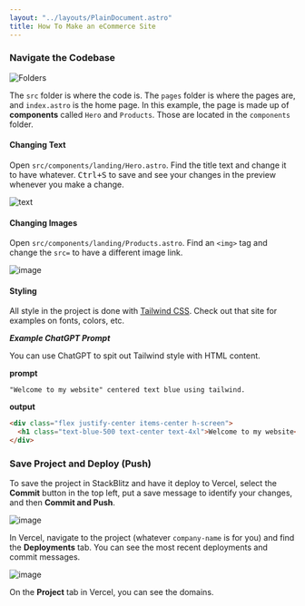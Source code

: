 ```yaml
---
layout: "../layouts/PlainDocument.astro"
title: How To Make an eCommerce Site
---
```



<Setup
  title="eCommerce"
  deployToVercel="https://vercel.com/new/clone?repository-url=https://github.com/michael-andreuzza/quickstore"
/>

### Navigate the Codebase

![Folders](/assets/img/setup/_code1.png)

The `src` folder is where the code is. The `pages` folder is where the pages are, and `index.astro` is the home page. In this example, the page is made up of **components** called `Hero` and `Products`. Those are located in the `components` folder.

#### Changing Text

Open `src/components/landing/Hero.astro`. Find the title text and change it to have whatever. <kbd>Ctrl+S</kbd> to save and see your changes in the preview whenever you make a change.

![text](/assets/img/setup/_text.png)

#### Changing Images

Open `src/components/landing/Products.astro`. Find an `<img>` tag and change the `src=` to have a different image link.

![image](/assets/img/setup/_images.png)

#### Styling

All style in the project is done with <a href="https://tailwindcss.com/" class="font-semibold text-blue-500" target="_blank">Tailwind CSS</a>. Check out that site for examples on fonts, colors, etc.

**_Example ChatGPT Prompt_**

You can use ChatGPT to spit out Tailwind style with HTML content.

**prompt**

```
"Welcome to my website" centered text blue using tailwind.
```

**output**

```html
<div class="flex justify-center items-center h-screen">
  <h1 class="text-blue-500 text-center text-4xl">Welcome to my website</h1>
</div>
```

### Save Project and Deploy (Push)

To save the project in StackBlitz and have it deploy to Vercel, select the **Commit** button in the top left, put a save message to identify your changes, and then **Commit and Push**.

![image](/assets/img/setup/_commit.png)

In Vercel, navigate to the project (whatever `company-name` is for you) and find the **Deployments** tab. You can see the most recent deployments and commit messages.

![image](/assets/img/setup/_deploy.png)

On the **Project** tab in Vercel, you can see the domains.
